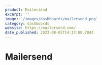 ```yaml
---
product: Mailersend
excerpt: ''
image: '/images/dashboards/mailersend.png'
category: dashboards
website: https://mailersend.com/
date_published: 2023-08-05T14:17:00.784Z
---
```



# Mailersend

<ContentCard
	alt='Mailersend Dashboard'
	aspectRatio='16:9'
	src={frontmatter.image}
	width={1280}
/>
